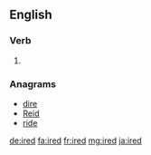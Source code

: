 ==English==

===Verb===
{{head|en|verb form}}

# {{en-past of|ire}}

===Anagrams===
* [[dire#English|dire]]
* [[Reid#English|Reid]]
* [[ride#English|ride]]

[[de:ired]]
[[fa:ired]]
[[fr:ired]]
[[mg:ired]]
[[ja:ired]]
